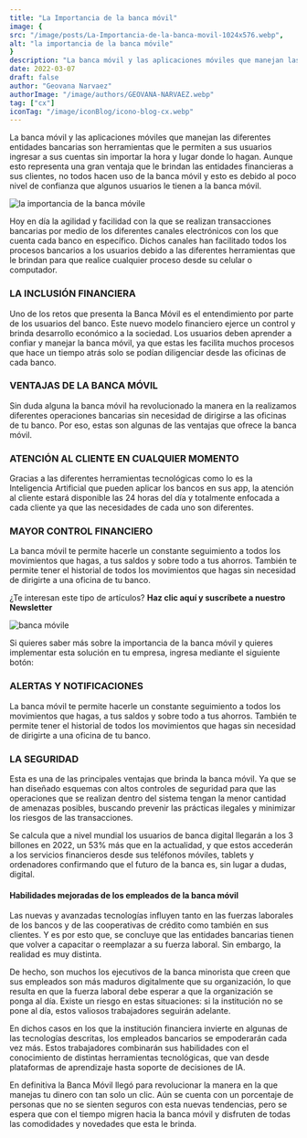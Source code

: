 ```yaml
---
title: "La Importancia de la banca móvil"
image: {
src: "/image/posts/La-Importancia-de-la-banca-movil-1024x576.webp",
alt: "la importancia de la banca móvile"
}
description: "La banca móvil y las aplicaciones móviles que manejan las diferentes entidades bancarias son herramientas que le permiten a sus usuarios ingresar a sus cuentas sin importar la hora y lugar donde lo hagan. "
date: 2022-03-07
draft: false
author: "Geovana Narvaez"
authorImage: "/image/authors/GEOVANA-NARVAEZ.webp"
tag: ["cx"]
iconTag: "/image/iconBlog/icono-blog-cx.webp"
---
```



La banca móvil y las aplicaciones móviles que manejan las diferentes entidades bancarias son herramientas que le permiten a sus usuarios ingresar a sus cuentas sin importar la hora y lugar donde lo hagan. Aunque esto representa una gran ventaja que le brindan las entidades financieras a sus clientes, no todos hacen uso de la banca móvil y esto es debido al poco nivel de confianza que algunos usuarios le tienen a la banca móvil.

![la importancia de la banca móvile](/image/posts/La-Importancia-de-la-banca-movil-1024x576.webp)

Hoy en día la agilidad y facilidad con la que se realizan transacciones bancarias por medio de los diferentes canales electrónicos con los que cuenta cada banco en específico. Dichos canales han facilitado todos los procesos bancarios a los usuarios debido a las diferentes herramientas que le brindan para que realice cualquier proceso desde su celular o computador. 

### LA INCLUSIÓN FINANCIERA
Uno de los retos que presenta la Banca Móvil es el entendimiento por parte de los usuarios del banco. Este nuevo modelo financiero ejerce un control y brinda desarrollo económico a la sociedad. Los usuarios deben aprender a confiar y manejar la banca móvil, ya que estas les facilita muchos procesos que hace un tiempo atrás solo se podían diligenciar desde las oficinas de cada banco.

### VENTAJAS DE LA BANCA MÓVIL
Sin duda alguna la banca móvil ha revolucionado la manera en la realizamos diferentes operaciones bancarias sin necesidad de dirigirse a las oficinas de tu banco. Por eso, estas son algunas de las ventajas que ofrece la banca móvil.

### ATENCIÓN AL CLIENTE EN CUALQUIER MOMENTO
Gracias a las diferentes herramientas tecnológicas como lo es la Inteligencia Artificial que pueden aplicar los bancos en sus app, la atención al cliente estará disponible las 24 horas del día y totalmente enfocada a cada cliente ya que las necesidades de cada uno son diferentes.

### MAYOR CONTROL FINANCIERO
La banca móvil te permite hacerle un  constante seguimiento a todos los movimientos que hagas, a tus saldos y sobre todo a tus ahorros. También te permite tener el historial de todos los movimientos que hagas sin necesidad de dirigirte a una oficina de tu banco.

¿Te interesan este tipo de artículos? **Haz clic aquí y suscríbete a nuestro Newsletter**

![banca móvile](/image/posts/young-woman-holding-credit-card-and-using-smart-phone-for-online-shopping-scaled-1-1024x683.webp)

Si quieres saber más sobre la importancia de la banca móvil y quieres implementar esta solución en tu empresa, ingresa mediante el siguiente botón:

<Link text="ver solución" href="/experiencia-del-cliente" class="px-3 py-2 bg-xkale rounded-lg text-white uppercase shadow-lg"/>

### ALERTAS Y NOTIFICACIONES
La banca móvil te permite hacerle un  constante seguimiento a todos los movimientos que hagas, a tus saldos y sobre todo a tus ahorros. También te permite tener el historial de todos los movimientos que hagas sin necesidad de dirigirte a una oficina de tu banco.

### LA SEGURIDAD
Esta es una de las principales ventajas que brinda la banca móvil. Ya que se han diseñado esquemas con altos controles de seguridad para que las operaciones que se realizan dentro del sistema tengan la menor cantidad de amenazas posibles, buscando prevenir las prácticas ilegales y minimizar los riesgos de las transacciones.

Se calcula que a nivel mundial los usuarios de banca digital llegarán a los 3 billones en 2022, un 53% más que en la actualidad, y que estos accederán a los servicios financieros desde sus teléfonos móviles, tablets y ordenadores confirmando que el futuro de la banca es, sin lugar a dudas, digital.

#### Habilidades mejoradas de los empleados de la banca móvil 

Las nuevas y avanzadas tecnologías  influyen tanto en  las fuerzas laborales de los bancos y de las cooperativas de crédito como también en sus clientes. Y es por esto que, se concluye que las entidades bancarias tienen que volver a capacitar o reemplazar a su fuerza laboral. Sin embargo, la realidad es muy distinta.

De hecho, son muchos los ejecutivos de la banca minorista que creen que sus empleados son más maduros digitalmente que su organización, lo que resulta en que la fuerza laboral debe esperar a que la organización se ponga al día. Existe un riesgo en estas situaciones: si la institución no se pone al día, estos valiosos trabajadores seguirán adelante.

En dichos casos en los que la institución financiera invierte en algunas de las tecnologías descritas, los empleados bancarios se empoderarán cada vez más. Estos trabajadores combinarán sus habilidades con el conocimiento de distintas herramientas tecnológicas, que van desde plataformas de aprendizaje hasta soporte de decisiones de IA.

En definitiva la Banca Móvil llegó para revolucionar la manera en la que manejas tu dinero con tan solo un clic. Aún se cuenta con un porcentaje de personas que no se sienten seguros con esta nuevas tendencias, pero se espera que con el tiempo migren hacia la banca móvil y disfruten de todas las comodidades y novedades que esta le brinda.